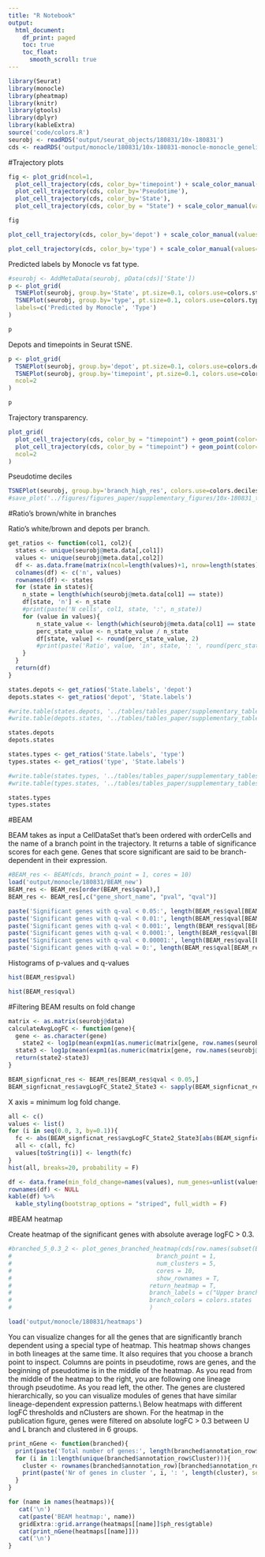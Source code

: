 ```yaml
---
title: "R Notebook"
output:
  html_document:
    df_print: paged
    toc: true
    toc_float: 
      smooth_scroll: true
---
```


```r
library(Seurat)
library(monocle)
library(pheatmap)
library(knitr)
library(gtools)
library(dplyr)
library(kableExtra)
source('code/colors.R')
seurobj <- readRDS('output/seurat_objects/180831/10x-180831')
cds <- readRDS('output/monocle/180831/10x-180831-monocle-monocle_genelist_T1T2T3_T4T5_res.1.5')
```


#Trajectory plots

```r
fig <- plot_grid(ncol=1,
  plot_cell_trajectory(cds, color_by='timepoint') + scale_color_manual(values=colors.timepoints, name = "Timepoint"),
  plot_cell_trajectory(cds, color_by='Pseudotime'),
  plot_cell_trajectory(cds, color_by='State'),
  plot_cell_trajectory(cds, color_by = "State") + scale_color_manual(values=colors.states, name = "State"))

fig
```

```r
plot_cell_trajectory(cds, color_by='depot') + scale_color_manual(values=colors.depots, name = 'Depots')
```

```r
plot_cell_trajectory(cds, color_by='type') + scale_color_manual(values=colors.type, name = "Type")
```

Predicted labels by Monocle vs fat type.

```r
#seurobj <- AddMetaData(seurobj, pData(cds)['State'])
p <- plot_grid(
  TSNEPlot(seurobj, group.by='State', pt.size=0.1, colors.use=colors.states, return.plot=T),
  TSNEPlot(seurobj, group.by='type', pt.size=0.1, colors.use=colors.type, return.plot=T),
  labels=c('Predicted by Monocle', 'Type')
)
```

```r
p
```

Depots and timepoints in Seurat tSNE.

```r
p <- plot_grid(
  TSNEPlot(seurobj, group.by='depot', pt.size=0.1, colors.use=colors.depots, return.plot=T),
  TSNEPlot(seurobj, group.by='timepoint', pt.size=0.1, colors.use=colors.timepoints, return.plot=T),
  ncol=2
)
```

```r
p
```

Trajectory transparency.

```r
plot_grid(
  plot_cell_trajectory(cds, color_by = "timepoint") + geom_point(color='white', size=5) + geom_point(aes(colour=timepoint), alpha=0.1) + scale_color_manual(values=colors.timepoints),
  plot_cell_trajectory(cds, color_by = "timepoint") + geom_point(color='white', size=5) + geom_point(aes(colour=timepoint), alpha=0.01) + scale_color_manual(values=colors.timepoints),
  ncol=2
)
```

Pseudotime deciles

```r
TSNEPlot(seurobj, group.by='branch_high_res', colors.use=colors.deciles.gradient, pt.size=0.5)
#save_plot('../figures/figures_paper/supplementary_figures/10x-180831_tsne-deciles-pseudotime.pdf', p, base_height=5, base_width=8)
```


#Ratio's brown/white in branches

Ratio's white/brown and depots per branch.

```r
get_ratios <- function(col1, col2){
  states <- unique(seurobj@meta.data[,col1])
  values <- unique(seurobj@meta.data[,col2])
  df <- as.data.frame(matrix(ncol=length(values)+1, nrow=length(states)))
  colnames(df) <- c('n', values)
  rownames(df) <- states
  for (state in states){
    n_state = length(which(seurobj@meta.data[col1] == state))
    df[state, 'n'] <- n_state
    #print(paste('N cells', col1, state, ':', n_state))
    for (value in values){
    	n_state_value <- length(which(seurobj@meta.data[col1] == state & seurobj@meta.data[col2] == value))
	    perc_state_value <- n_state_value / n_state
	    df[state, value] <- round(perc_state_value, 2)
	    #print(paste('Ratio', value, 'in', state, ': ', round(perc_state_value, 2)))
    }
  }
  return(df)
}
```


```r
states.depots <- get_ratios('State.labels', 'depot')
depots.states <- get_ratios('depot', 'State.labels')

#write.table(states.depots, '../tables/tables_paper/supplementary_tables/10x-180831-ratios-branches-depots.tsv', sep='\t', quote=F, col.names=NA)
#write.table(depots.states, '../tables/tables_paper/supplementary_tables/10x-180831-ratios-depots-branches.tsv', sep='\t', quote=F, col.names=NA)

states.depots
depots.states
```

```r
states.types <- get_ratios('State.labels', 'type')
types.states <- get_ratios('type', 'State.labels')

#write.table(states.types, '../tables/tables_paper/supplementary_tables/10x-180831-ratios-branches-types.tsv', sep='\t', quote=F, col.names=NA)
#write.table(types.states, '../tables/tables_paper/supplementary_tables/10x-180831-ratios-types-branches.tsv', sep='\t', quote=F, col.names=NA)

states.types
types.states
```


#BEAM

BEAM takes as input a CellDataSet that's been ordered with orderCells and the name of a branch point in the trajectory. It returns a table of significance scores for each gene. Genes that score significant are said to be branch-dependent in their expression.

```r
#BEAM_res <- BEAM(cds, branch_point = 1, cores = 10)
load('output/monocle/180831/BEAM_new')
BEAM_res <- BEAM_res[order(BEAM_res$qval),]
BEAM_res <- BEAM_res[,c("gene_short_name", "pval", "qval")]
```


```r
paste('Significant genes with q-val < 0.05:', length(BEAM_res$qval[BEAM_res$qval < 0.05]))
paste('Significant genes with q-val < 0.01:', length(BEAM_res$qval[BEAM_res$qval < 0.01]))
paste('Significant genes with q-val < 0.001:', length(BEAM_res$qval[BEAM_res$qval < 0.001]))
paste('Significant genes with q-val < 0.0001:', length(BEAM_res$qval[BEAM_res$qval < 0.0001]))
paste('Significant genes with q-val < 0.00001:', length(BEAM_res$qval[BEAM_res$qval < 0.00001]))
paste('Significant genes with q-val = 0:', length(BEAM_res$qval[BEAM_res$qval == 0]))
```

Histograms of p-values and q-values

```r
hist(BEAM_res$pval)
```

```r
hist(BEAM_res$qval)
```

#Filtering BEAM results on fold change

```r
matrix <- as.matrix(seurobj@data)
calculateAvgLogFC <- function(gene){
  gene <- as.character(gene)
    state2 <- log1p(mean(expm1(as.numeric(matrix[gene, row.names(seurobj@meta.data)[seurobj@meta.data$State == 2]])))) # first un-log transform. then average. then logp1 again. This is all done to calculate the mean in non-log-space.
  state3 <- log1p(mean(expm1(as.numeric(matrix[gene, row.names(seurobj@meta.data)[seurobj@meta.data$State == 3]]))))
  return(state2-state3)
}

BEAM_signficnat_res <- BEAM_res[BEAM_res$qval < 0.05,]
BEAM_signficnat_res$avgLogFC_State2_State3 <- sapply(BEAM_signficnat_res$gene_short_name, calculateAvgLogFC)
```

X axis = minimum log fold change.

```r
all <- c()
values <- list()
for (i in seq(0.0, 3, by=0.1)){
  fc <- abs(BEAM_signficnat_res$avgLogFC_State2_State3[abs(BEAM_signficnat_res$avgLogFC_State2_State3) >= i])
  all <- c(all, fc)
  values[toString(i)] <- length(fc)
}
hist(all, breaks=20, probability = F)
```


```r
df <- data.frame(min_fold_change=names(values), num_genes=unlist(values))
rownames(df) <- NULL
kable(df) %>%
  kable_styling(bootstrap_options = "striped", full_width = F)
```

#BEAM heatmap

Create heatmap of the significant genes with absolute average logFC > 0.3.

```r
#branched_5_0.3_2 <- plot_genes_branched_heatmap(cds[row.names(subset(BEAM_signficnat_res, abs(avgLogFC_State2_State3) > 0.3))],
#                                         branch_point = 1,
#                                         num_clusters = 5,
#                                         cores = 10,
#                                         show_rownames = T,
#                                       return_heatmap = T,
#                                       branch_labels = c("Upper branch", "Lower branch"),
#                                       branch_colors = colors.states
#                                       )
```

```r
load('output/monocle/180831/heatmaps')
```

You can visualize changes for all the genes that are significantly branch dependent using a special type of heatmap. This heatmap shows changes in both lineages at the same time. It also requires that you choose a branch point to inspect. Columns are points in pseudotime, rows are genes, and the beginning of pseudotime is in the middle of the heatmap. As you read from the middle of the heatmap to the right, you are following one lineage through pseudotime. As you read left, the other. The genes are clustered hierarchically, so you can visualize modules of genes that have similar lineage-dependent expression patterns.\\
Below heatmaps with different logFC thresholds and nClusters are shown. For the heatmap in the publication figure, genes were filtered on absolute logFC > 0.3 between U and L branch and clustered in 6 groups.

```r
print_nGene <- function(branched){
  print(paste('Total number of genes:', length(branched$annotation_row$Cluster)))
  for (i in 1:length(unique(branched$annotation_row$Cluster))){
    cluster <- rownames(branched$annotation_row)[branched$annotation_row$Cluster == i]
    print(paste('Nr of genes in cluster ', i, ': ', length(cluster), sep=''))
  }
}
```


```r
for (name in names(heatmaps)){
   cat('\n')  
   cat(paste('BEAM heatmap:', name))
   gridExtra::grid.arrange(heatmaps[[name]]$ph_res$gtable)
   cat(print_nGene(heatmaps[[name]]))
   cat('\n') 
}
```
